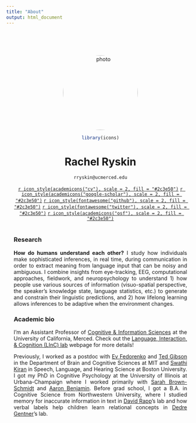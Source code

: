 ```yaml
---
title: "About"
output: html_document
---
```


<style type="text/css">
.title {
  display: none;
}
img {
  border-radius: 200px 200px 200px 200px;
}

</style>

<div class="row" style="text-align: center; padding-top: 50px; padding-right: 20px;padding-left: 20px">

<img src="images/Ryskin_Rachel_200910-1-cropped-square.jpeg" alt="photo" width="200" height="200" style="float:center">



```r
library(icons)
```

# Rachel Ryskin

`rryskin@ucmerced.edu`

[`r icon_style(academicons("cv"), scale = 2, fill = "#2c3e50")`](pdfs/CV_RARyskin.pdf)
[`r icon_style(academicons("google-scholar"), scale = 2, fill = "#2c3e50")`](https://scholar.google.com/citations?user=Mir7CnMAAAAJ&hl=en) 
[`r icon_style(fontawesome("github"), scale = 2, fill = "#2c3e50")`](https://github.com/raryskin)
[`r icon_style(fontawesome("twitter"), scale = 2, fill = "#2c3e50")`](https://twitter.com/raryskin) 
[`r icon_style(academicons("osf"), scale = 2, fill = "#2c3e50")`](https://osf.io/skpx5/)
<a rel="me" href="https://mstdn.social/@raryskin"></a>
</div>

<div class="row" style="text-align: justify; text-justify: inter-word;  padding-top: 2px;padding-right: 20px;padding-left: 20px">
### Research

__How do humans understand each other?__ I study how individuals make sophisticated inferences, in real time, during communication in order to extract meaning from language input that can be noisy and ambiguous. I combine insights from eye-tracking, EEG, computational approaches, fieldwork, and neuropsychology to understand 1) how people use various sources of information (visuo-spatial perspective, the speaker's knowledge state, language statistics, etc.) to generate and constrain their linguistic predictions, and 2) how lifelong learning allows inferences to be adaptive when the environment changes. 


### Academic bio

I'm an Assistant Professor of [Cognitive & Information Sciences](https://cogsci.ucmerced.edu) at the University of California, Merced. Check out the [Language, Interaction, & Cognition (LInC) lab](https://linclab0.github.io) webpage for more details!

Previously, I worked as a postdoc with [Ev Fedorenko](http://evlab.mit.edu/) and [Ted Gibson](http://tedlab.mit.edu/) in the Department of Brain and Cognitive Sciences at MIT and [Swathi Kiran](http://www.bu.edu/aphasiaresearch/) in Speech, Language, and Hearing Science at Boston University. I got my PhD in Cognitive Psychology at the University of Illinois at Urbana-Champaign where I worked primarily with [Sarah Brown-Schmidt](http://sarahbrownschmidt.com/professional/) and [Aaron Benjamin](http://www.psych.illinois.edu/~asbenjam/). Before grad school, I got a B.A. in Cognitive Science from Northwestern University, where I studied memory for inaccurate information in text in [David Rapp](https://rapplab.sesp.northwestern.edu/index.html)'s lab and how verbal labels help children learn relational concepts in [Dedre Gentner](http://groups.psych.northwestern.edu/poct/)'s lab. 


</div>


